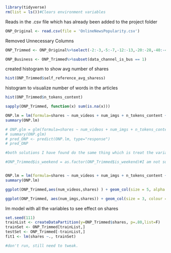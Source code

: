 ```r
library(tidyverse)
rm(list = ls())#Clears environment variables
```


Reads in the .csv file which has already been added to the project folder
```r
ONP_Original <- read.csv(file = 'OnlineNewsPopularity.csv')
```

Removed Unnecessary Columns
```r
ONP_Trimmed <- ONP_Original%>%select(-2:-3,-5:-7,-12:-13,-20:-28,-40:-44)
```


```r
ONP_Business <- ONP_Trimmed%>%subset(data_channel_is_bus == 1)
```

created histogram to show avg number of shares
```r
hist(ONP_Trimmed$self_reference_avg_sharess)
```

histogram to visualize number of words in the articles 
```r
hist(ONP_Trimmed$n_tokens_content)
```
```r
sapply(ONP_Trimmed, function(x) sum(is.na(x)))
```

```r
ONP.lm = lm(formula=shares ~ num_videos + num_imgs + n_tokens_content + rate_positive_words+rate_negative_words, data = ONP_Trimmed)
summary(ONP.lm)
```
```r
# ONP.glm = glm(formula=shares ~ num_videos + num_imgs + n_tokens_content + rate_positive_words+rate_negative_words, data = ONP_Trimmed)
# summary(ONP.glm)
# pred_ONP <- predict(ONP.lm, type="response")
# pred_ONP
```
```r
#both solutions I have found do the same thing which is treat the variable as a factor. Either by changing it to a factor before runing the model or buy specifying that you want that variable treated as a factor in the model. 

#ONP_Trimmed$is_weekend = as.factor(ONP_Trimmed$is_weekend)#I am not sure if this is working correctly but I read that as long as the variable is a factor, R will know it is being looked at categorically 


ONP.lm = lm(formula=shares ~ num_videos + num_imgs + n_tokens_content + rate_positive_words+rate_negative_words+is_weekend+factor(data_channel_is_socmed), data = ONP_Trimmed)
summary(ONP.lm)
```


```r
ggplot(ONP_Trimmed,aes(num_videos,shares) ) + geom_col(size = 5, alpha = 0.5, color="red")


```
```r
ggplot(ONP_Trimmed, aes(num_imgs,shares)) + geom_col(size = 3, colour = "blue",  )
```

lm model with all the variables to see effect on shares
```r
set.seed(111)
trainList <- createDataPartition(y=ONP_Trimmed$shares, p=.80,list=F)
trainSet <- ONP_Trimmed[trainList,]
testSet <- ONP_Trimmed[-trainList,]
fit1 <- lm(shares ~., trainSet)

#don't run, still need to tweak. 
```

